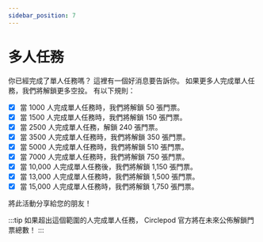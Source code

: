 ```yaml
---
sidebar_position: 7
---
```


# 多人任務
你已經完成了單人任務嗎？ 這裡有一個好消息要告訴你。
如果更多人完成單人任務，我們將解鎖更多空投。 有以下規則：

- [x] 當 1000 人完成單人任務時，我們將解鎖 50 張門票。
- [x] 當 1500 人完成單人任務時，我們將解鎖 150 張門票。
- [x] 當 2500 人完成單人任務，解鎖 240 張門票。
- [x] 當 3500 人完成單人任務時，我們將解鎖 350 張門票。
- [x] 當 5000 人完成單人任務時，我們將解鎖 510 張門票。
- [x] 當 7000 人完成單人任務時，我們將解鎖 750 張門票。
- [x] 當 10,000 人完成單人任務後，我們將解鎖 1,150 張門票。
- [x] 當 13,000 人完成單人任務時，我們將解鎖 1,500 張門票。
- [x] 當 15,000 人完成單人任務時，我們將解鎖 1,750 張門票。

將此活動分享給您的朋友！

:::tip
如果超出這個範圍的人完成單人任務，
Circlepod 官方將在未來公佈解鎖門票總數！
:::